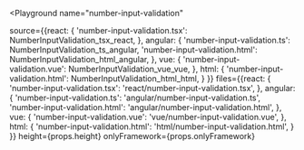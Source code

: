 

<Playground
  name="number-input-validation"
  
  source={{react: {
             'number-input-validation.tsx': NumberInputValidation_tsx_react,
           },
           angular: {
             'number-input-validation.ts': NumberInputValidation_ts_angular,
             'number-input-validation.html': NumberInputValidation_html_angular,
           },
           vue: {
             'number-input-validation.vue': NumberInputValidation_vue_vue,
           },
           html: {
             'number-input-validation.html': NumberInputValidation_html_html,
           }
}}
  files={{react: {
            'number-input-validation.tsx': 'react/number-input-validation.tsx',
          },
          angular: {
            'number-input-validation.ts': 'angular/number-input-validation.ts',
            'number-input-validation.html': 'angular/number-input-validation.html',
          },
          vue: {
            'number-input-validation.vue': 'vue/number-input-validation.vue',
          },
          html: {
            'number-input-validation.html': 'html/number-input-validation.html',
          }
}}
  height={props.height}
  onlyFramework={props.onlyFramework}
></Playground>
